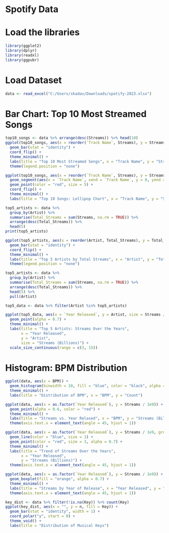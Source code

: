 # Spotify Data

# Load the libraries
```{r}
library(ggplot2)
library(dplyr)
library(readxl)
library(ggpubr)
```

# Load Dataset
```{r}
data <- read_excel("C:/Users/skadav/Downloads/spotify-2023.xlsx")
```

# Bar Chart: Top 10 Most Streamed Songs
```{r}
top10_songs <- data %>% arrange(desc(Streams)) %>% head(10)
ggplot(top10_songs, aes(x = reorder(`Track Name`, Streams), y = Streams / 1e9, fill = `Track Name`)) + 
  geom_bar(stat = "identity") + 
  coord_flip() +
  theme_minimal() +
  labs(title = "Top 10 Most Streamed Songs", x = "Track Name", y = "Streams (Billions)") +
  theme(legend.position = "none")
```

```{r}
ggplot(top10_songs, aes(x = reorder(`Track Name`, Streams), y = Streams / 1e9)) +
  geom_segment(aes(x = `Track Name`, xend = `Track Name`, y = 0, yend = Streams / 1e9), color = "blue", size = 1) +
  geom_point(color = "red", size = 5) +
  coord_flip() +
  theme_minimal() +
  labs(title = "Top 10 Songs: Lollipop Chart", x = "Track Name", y = "Streams (Billions)")
```

```{r}
top5_artists <- data %>%
  group_by(Artist) %>%
  summarise(Total_Streams = sum(Streams, na.rm = TRUE)) %>%
  arrange(desc(Total_Streams)) %>%
  head(5)
print(top5_artists)
```

```{r}
ggplot(top5_artists, aes(x = reorder(Artist, Total_Streams), y = Total_Streams / 1e9, fill = Artist)) +
  geom_bar(stat = "identity") +
  coord_flip() +
  theme_minimal() +
  labs(title = "Top 5 Artists by Total Streams", x = "Artist", y = "Total Streams (Billions)") +
  theme(legend.position = "none")
```

```{r}
top5_artists <- data %>%
  group_by(Artist) %>%
  summarise(Total_Streams = sum(Streams, na.rm = TRUE)) %>%
  arrange(desc(Total_Streams)) %>%
  head(5) %>%
  pull(Artist)

top5_data <- data %>% filter(Artist %in% top5_artists)
```

```{r}
ggplot(top5_data, aes(x = `Year Released`, y = Artist, size = Streams / 1e9, color = Artist)) +
  geom_point(alpha = 0.7) +
  theme_minimal() +
  labs(title = "Top 5 Artists: Streams Over the Years",
       x = "Year Released",
       y = "Artist",
       size = "Streams (Billions)") +
  scale_size_continuous(range = c(3, 15))
```



# Histogram: BPM Distribution
```{r}
ggplot(data, aes(x = BPM)) + 
  geom_histogram(binwidth = 10, fill = "blue", color = "black", alpha = 0.7) +
  theme_minimal() +
  labs(title = "Distribution of BPM", x = "BPM", y = "Count")
```

```{r}
ggplot(data, aes(x = as.factor(`Year Released`), y = Streams / 1e9)) + 
  geom_point(alpha = 0.6, color = "red") +
  theme_minimal() +
  labs(title = "Streams vs. Year Relased", x = "BPM", y = "Streams (Billions)") +
  theme(axis.text.x = element_text(angle = 45, hjust = 1))
```

```{r}
ggplot(data, aes(x = as.factor(`Year Released`), y = Streams / 1e9, group = 1)) + 
  geom_line(color = "blue", size = 1) +
  geom_point(color = "red", size = 3, alpha = 0.7) +
  theme_minimal() +
  labs(title = "Trend of Streams Over the Years", 
       x = "Year Released", 
       y = "Streams (Billions)") +
  theme(axis.text.x = element_text(angle = 45, hjust = 1))
```

```{r}
ggplot(data, aes(x = as.factor(`Year Released`), y = Streams / 1e9)) + 
  geom_boxplot(fill = "orange", alpha = 0.7) +
  theme_minimal() +
  labs(title = "Streams by Year of Release", x = "Year Released", y = "Streams (Billions)") +
  theme(axis.text.x = element_text(angle = 45, hjust = 1))
```

```{r}
key_dist <- data %>% filter(!is.na(Key)) %>% count(Key)
ggplot(key_dist, aes(x = "", y = n, fill = Key)) +
  geom_bar(stat = "identity", width = 1) +
  coord_polar("y", start = 0) +
  theme_void() +
  labs(title = "Distribution of Musical Keys")
```







